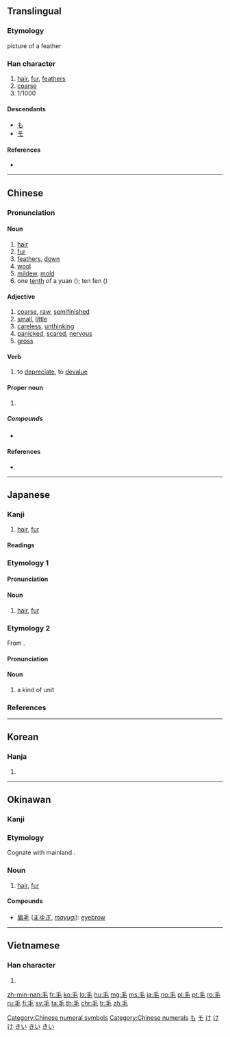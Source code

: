 ==Translingual==
{{stroke order|type=animate}}

===Etymology===
{{Han etyl}}
{{liushu|p}} picture of a feather

===Han character===
{{Han char|rn=82|rad=毛|as=00|sn=4|four=20714|canj=HQU}}

# [[hair]], [[fur]], [[feather]]s
# [[coarse]]
# 1/1000

====Descendants====
* [[も]]
* [[モ]]

====References====
* {{Han ref|kx=0591.220|dkj=16772|dj=0983.260|hdz=31994.010|uh=6BDB|ud=27611|bh=A4F2|bd=42226}}

[[Category:Chinese numeral symbols]]
[[Category:Chinese numerals]]

[[Category:Han characters from which hiragana were derived|も]]
[[Category:Han characters from which katakana were derived|モ]]

----

==Chinese==
{{zh-forms}}

===Pronunciation===
{{zh-pron
|m=máo
|c=mou4
|h=pfs=mô
|mn=mn̂g/mo͘/mô͘
|mn_note=mn̂g, mo͘ - vernacular, mô͘ - literary
|w=
|mc=y
|oc=y
|ma=zh-máo.ogg
|cat=n,a,v}}

====Noun====
{{zh-noun}}

# [[hair]]
# [[fur]]
# [[feathers]], [[down]]
# [[wool]]
# [[mildew]], [[mold]]
# one [[tenth]] of a yuan ({{zh-l|元}}); ten fen ({{zh-l|分}})

====Adjective====
{{zh-adj}}

# [[coarse]], [[raw]], [[semifinished]]
# [[small]], [[little]]
# [[careless]], [[unthinking]]
# [[panicked]], [[scared]], [[nervous]]
# [[gross]]

====Verb====
{{zh-verb}}

# {{lb|zh|of|_|currency}} to [[depreciate]], to [[devalue]]

====Proper noun====
{{zh-proper noun}}

# {{surname|lang=zh}}
#: {{zh-usex|^毛 ^澤東|{{w|Mao Zedong}}}}

=====Compounds=====
* {{zh-l|毛蟲}}

====References====
* {{R:cedict}}

----

==Japanese==

===Kanji===
{{ja-kanji|grade=2|rs=毛00}}

# [[hair]], [[fur]]

====Readings====
{{ja-readings|goon=[[もう]] (mō)|kanon=[[ぼう]] (bō)|kun=[[け]] (ke)}}

===Etymology 1===
{{ja-kanjitab|け|yomi=k}}

====Pronunciation====
{{ja-pron|yomi=k|け|acc=0|acc_ref=DJR,NHK}}

====Noun====
{{ja-noun|け}}

# [[hair]], [[fur]]

===Etymology 2===
{{ja-kanjitab|もう|yomi=o}}
From {{etyl|ltc|ja|sort=もう}} {{m|zh|毛|tr=maw}}.

====Pronunciation====
{{ja-pron|yomi=goon|もう|acc=1|acc_ref=DJR,NHK}}

====Noun====
{{ja-noun|もう}}

# a kind of unit

===References===
<references/>

[[Category:ja:Anatomy|け]]
[[Category:ja:Hair|け]]
[[Category:ja:Fibers|け]]

----

==Korean==

===Hanja===
{{ko-hanja|hangeul=모|eumhun=털|rv=mo|mr=mo|y=mo}}

# {{defn|lang=ko|sort=毛00}}

----

==Okinawan==

===Kanji===
{{head|ryu|kanji|hiragana|きー|romaji|kii}}

===Etymology===
Cognate with mainland {{etyl|ja|-}} {{m|ja|毛|tr=ke}}.

===Noun===
{{head|ryu|noun|hiragana|きー|romaji|kii}}

# [[hair]], [[fur]]

====Compounds====
{{der-top|Compounds}}
* [[眉毛]] ([[まゆぎ]], ''[[mayugi]]''): [[eyebrow]]
{{der-bottom}}

[[Category:ryu:Anatomy|きい]]
[[Category:ryu:Hair|きい]]
[[Category:ryu:Fibers|きい]]

----

==Vietnamese==

===Han character===
{{vi-hantu|[[mao]], [[mau]], [[mào]]|rs=毛00}}

# {{defn|lang=vi|sort=毛00}}

[[Category:CJKV radicals| ]]

[[zh-min-nan:毛]]
[[fr:毛]]
[[ko:毛]]
[[lo:毛]]
[[hu:毛]]
[[mg:毛]]
[[ms:毛]]
[[ja:毛]]
[[no:毛]]
[[pl:毛]]
[[pt:毛]]
[[ro:毛]]
[[ru:毛]]
[[fi:毛]]
[[sv:毛]]
[[ta:毛]]
[[th:毛]]
[[chr:毛]]
[[tr:毛]]
[[zh:毛]]